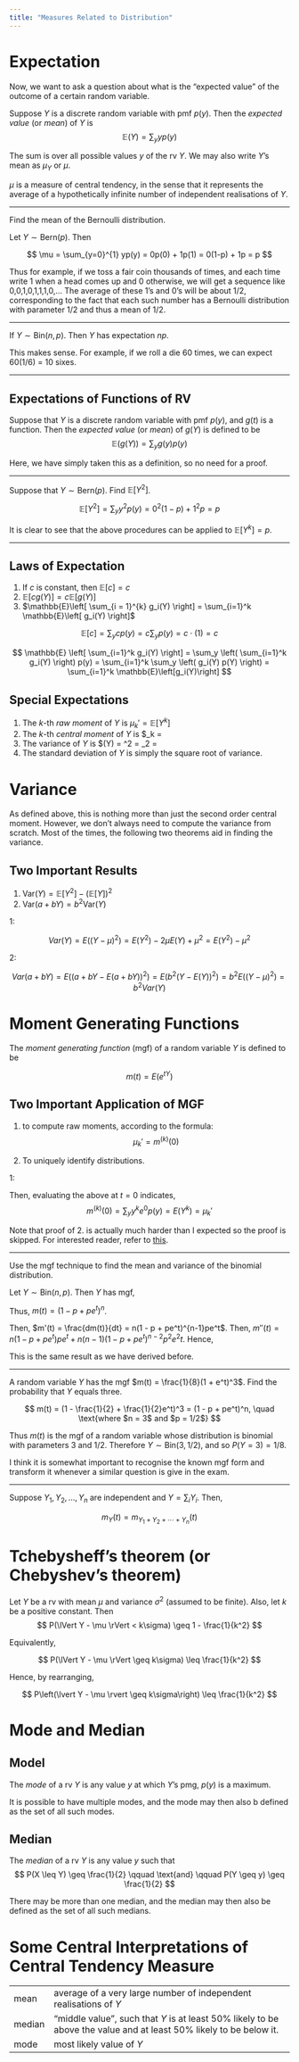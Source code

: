 ```yaml
---
title: "Measures Related to Distribution"
---
```


# Expectation

Now, we want to ask a question about what is the "expected value" of the outcome of a certain random variable.

::: {#def-expectation}

Suppose $Y$ is a discrete random variable with pmf $p(y)$. Then the _expected value_ (or _mean_) of $Y$ is
$$
\mathbb{E}(Y) = \sum_y y p(y)
$$

The sum is over all possible values $y$ of the rv $Y$. We may also write $Y$'s mean as $\mu_Y$ or $\mu$. 

:::

$\mu$ is a measure of central tendency, in the sense that it represents the average of a hypothetically infinite number of independent realisations of $Y$.

---

::: {#exm-11}

Find the mean of the Bernoulli distribution.

Let $Y \sim \text{Bern}(p)$. Then

$$
\mu = \sum_{y=0}^{1} yp(y) = 0p(0) + 1p(1) = 0(1-p) + 1p = p
$$

Thus for example, if we toss a fair coin thousands of times, and each time write 1 when a head comes up and 0 otherwise, we will get a sequence like 0,0,1,0,1,1,1,0,... The average of these 1's and 0's will be about 1/2, corresponding to the fact that each such number has a Bernoulli distribution with parameter 1/2 and thus a mean of 1/2.

:::

---

::: {#thm-binomial-expectation}

If $Y \sim \text{Bin}(n, p)$. Then $Y$ has expectation $np$.

:::

::: {.proof}

\begin{align*}
\mu & = \sum_{y=0}^{n} y \binom{n}{y} p^y (1- p)^{n-y} \\
& = \sum_{y=1}^{n} y \frac{n!}{y! (n-y)!} p^y (1-p)^{n-y} \tag{the first term is zero} \\
& = np \sum_{y=1}^{n} \frac{(n-1)!}{(y-1)!(n-1-(y-1))!}p^{y-1}(1-p)^{n-1-(y-1)} \\
& = np \sum_{x=0}^{m} \frac{m!}{x! (m - x)!} p^x (1 - p)^{m-x} \tag{$x = y - 1$ and $m = n - 1$} \\
& = np \tag{since the sum equals 1, by the binomial theorem}
\end{align*}

This makes sense. For example, if we roll a die 60 times, we can expect 60(1/6) = 10 sixes.

:::

---

## Expectations of Functions of RV

::: {#def-expectation-of-function}

Suppose that $Y$ is a discrete random variable with pmf $p(y)$, and $g(t)$ is a function. Then the _expected value_ (or _mean_) of $g(Y)$ is defined to be
$$
\mathbb{E}(g(Y)) = \sum_y g(y)p(y)
$$

:::

Here, we have simply taken this as a definition, so no need for a proof.

---

::: {#exm-13}

Suppose that $Y \sim \text{Bern}(p)$. Find $\mathbb{E}[Y^2]$.

$$
\mathbb{E}\left[Y^2\right] = \sum_y y^2 p(y) = 0^2(1-p) + 1^2p = p
$$

:::

::: {#cor-moments-of-bernoulli}

It is clear to see that the above procedures can be applied to $\mathbb{E}\left[Y^k\right] = p$.

:::

---

## Laws of Expectation

1. If $c$ is constant, then $\mathbb{E}\left[c\right] = c$
2. $\mathbb{E}\left[c g(Y) \right] = c \mathbb{E}\left[ g(Y) \right]$
3. $\mathbb{E}\left[ \sum_{i = 1}^{k} g_i(Y) \right] = \sum_{i=1}^k \mathbb{E}\left[ g_i(Y) \right]$

::: {.proof}

$$
\mathbb{E}[c] = \sum_y cp(y) = c \sum_y p(y) = c \cdot (1) = c
$$

:::


::: {.proof}

\begin{align*}
\mathbb{E}\left[ cg(Y) \right] & = \sum_y cg(y) p(y) \\
& = c \sum_y g(y) p(y) \\
& = c \mathbb{E}\left[ g(Y) \right] \\
\end{align*}

:::

::: {.proof}

$$
\mathbb{E} \left[ \sum_{i=1}^k g_i(Y) \right] = \sum_y \left( \sum_{i=1}^k g_i(Y) \right) p(y) = \sum_{i=1}^k \sum_y \left( g_i(Y) p(Y) \right) = \sum_{i=1}^k \mathbb{E}\left[g_i(Y)\right]
$$

:::

## Special Expectations

1. The $k$-th _raw moment_ of $Y$ is $\mu_k' = \mathbb{E}\left[Y^k\right]$
2. The $k$-th _central moment_ of $Y$ is $\mu_k = \mathbb{E} \left[ (Y - \mu)^k \right]
3. The variance of $Y$ is $\text{Var}(Y) = \sigma^2 = \mu_2 = \mathbb{E}\left[ (Y - \mu)^2 \right]
4. The standard deviation of $Y$ is simply the square root of variance.

# Variance

As defined above, this is nothing more than just the second order central moment. However, we don't always need to compute the variance from scratch. Most of the times, the following two theorems aid in finding the variance.

## Two Important Results

1. $\text{Var}(Y) = \mathbb{E}\left[ Y^2 \right] - \left(\mathbb{E}[Y]\right)^2$
2. $\text{Var}(a + bY) = b^2 \text{Var}(Y)$

::: {.proof}

1: 

$$
Var(Y) = E((Y - \mu)^2) = E(Y^2) - 2\mu E(Y) + \mu^2 = E(Y^2) - \mu^2
$$

2:

$$
Var(a + bY) = E((a + bY - E(a+ bY))^2) = E(b^2(Y - E(Y))^2) = b^2E((Y - \mu)^2) = b^2 Var(Y)
$$

:::

# Moment Generating Functions

The _moment generating function_ (mgf) of a random variable $Y$ is defined to be

$$
m(t) = E(e^{tY})
$$

## Two Important Application of MGF

1. to compute raw moments, according to the formula: 
   $$
    \mu_k' = m^{(k)}(0)
   $$

2. To uniquely identify distributions.

::: {.proof}
1:

\begin{align*}
m^{(k)}(t) & = \frac{d^k}{dt^k} E(e^{Yt}) \\
& = \frac{d^k}{dt^k} \left( \sum_y e^{yt} p(y) \right) \\
& = \sum_y y^k e^{(yt)} p(y) \\
\end{align*}

Then, evaluating the above at $t = 0$ indicates,
$$
m^{(k)}(0) = \sum_y y^k e^0 p(y) = E(Y^k) = \mu_k'
$$

:::

Note that proof of 2. is actually much harder than I expected so the proof is skipped. For interested reader, refer to [this](https://researchers.ms.unimelb.edu.au/~xgge@unimelb/Files/Teaching/Advanced%20Probability%20(Semester%201%202020)/The%20Theory%20of%20Moment%20Generating%20Functions.pdf#page=5.11).

--- 

::: {#exm-17}
Use the mgf technique to find the mean and variance of the binomial distribution.

Let $Y \sim \text{Bin}(n, p)$. Then $Y$ has mgf,

\begin{align*}
m(t) & = E(e^{Yt}) \\
& = \sum_{y = 0}^n e^{yt} \binom{n}{y} p^y (1 - p)^{n-y} \\
& = \sum_{y = 0}^n \binom{n}{y} (pe^t) (1 - p)^{n - y} \\
& = \left( (pe^t) + (1 - p) \right) ^n \tag{By the binomial theorem.}
\end{align*}

Thus, $m(t) = (1 - p + pe^t)^n$.

Then, $m'(t) = \frac{dm(t)}{dt} = n(1 - p + pe^t)^{n-1}pe^t$. Then, $m''(t) = n(1 - p + pe^t)pe^t + n(n-1)(1 - p + pe^t)^{n-2}p^2e^2t$. Hence,

\begin{align*}
E(Y) = m'(0) = n (1 - p + p)^{n-1} p e^0 = np \\
m''(0) = np + n(n-1)p^2 \\
Var(Y) = m''(0) - (m'(0))^2 = np + n(n-1)p^2 - (np)^2 = np - np^2 = np(1-p) \\
\end{align*}

This is the same result as we have derived before.

:::

---

::: {#exm-18}

A random variable $Y$ has the mgf $m(t) = \frac{1}{8}(1 + e^t)^3$. Find the probability that $Y$ equals three.

$$
m(t) = (1 - \frac{1}{2} + \frac{1}{2}e^t)^3 = (1 - p + pe^t)^n, \quad \text{where $n = 3$ and $p = 1/2$}
$$

Thus $m(t)$ is the mgf of a random variable whose distribution is binomial with parameters 3 and $1/2$. Therefore $Y \sim \text{Bin}(3, 1/2)$, and so $P(Y = 3) = 1/8$.

:::

::: {.callout-tip title="Some of my takeaway"}

I think it is somewhat important to recognise the known mgf form and transform it whenever a similar question is give in the exam.

:::

---

::: {#thm-mgf-of-list-of-independent-vars}

Suppose $Y_1, Y_2, \ldots, Y_n$ are independent and $Y = \sum_i Y_i$. Then, 

$$
m_Y(t) = m_{Y_1 + Y_2 + \cdots + Y_n} (t)
$$

:::

# Tchebysheff’s theorem (or Chebyshev’s theorem)

::: {#thm-chebyshev}

Let $Y$ be a rv with mean $\mu$ and variance $\sigma^2$ (assumed to be finite). Also, let $k$ be a positive constant. Then
$$
P(\lVert Y - \mu \rVert < k\sigma) \geq 1 - \frac{1}{k^2}
$$

Equivalently,

$$
P(\lVert Y - \mu \rVert \geq k\sigma) \leq \frac{1}{k^2}
$$

:::

::: {.proof}

\begin{align*}
\sigma^2 = E((Y - \mu)^2) & = \sum_y (y - \mu)^2 p(y) \\
7 = \sum_{y: \lvert y -\mu \rvert < k\sigma} (y - \mu)^2 p(y) + \sum_{y: \lvert y - \mu \rvert \geq k\sigma} (y-\mu)^2p(y) \\
& \geq \sum_{y: \lvert y - \mu \rvert < k\sigma} 0 p(y) + \sum_{y: \lvert y - \mu \rvert \geq k\sigma} (k\sigma)^2 p(y) \\
& = 0 + k^2 \sigma^2 \sum_{y: \lvert y - \mu \rvert \geq k\sigma} p(y) \\
& = k^2 \sigma^2 P(\lvert Y - \mu \rvert \geq k\sigma) \\
\end{align*}

Hence, by rearranging,

$$
P\left(\lvert Y - \mu \rvert \geq k\sigma\right) \leq \frac{1}{k^2}
$$

:::

# Mode and Median

## Model

The _mode_ of a rv $Y$ is any value $y$ at which $Y$'s pmg, $p(y)$ is a maximum.

It is possible to have multiple modes, and the mode may then also b defined as the set of all such modes.

## Median

The _median_ of a rv $Y$ is any value $y$ such that 
$$
P(X \leq Y) \geq \frac{1}{2} \qquad \text{and} \qquad P(Y \geq y) \geq \frac{1}{2}
$$

There may be more than one median, and the median may then also be defined as the set of all such medians.

# Some Central Interpretations of Central Tendency Measure

|   |        |
| - | ------ |
| mean | average of a very large number of independent realisations of $Y$ |
| median | "middle value", such that $Y$ is at least 50% likely to be above the value and at least 50% likely to be below it. |
| mode | most likely value of $Y$ |